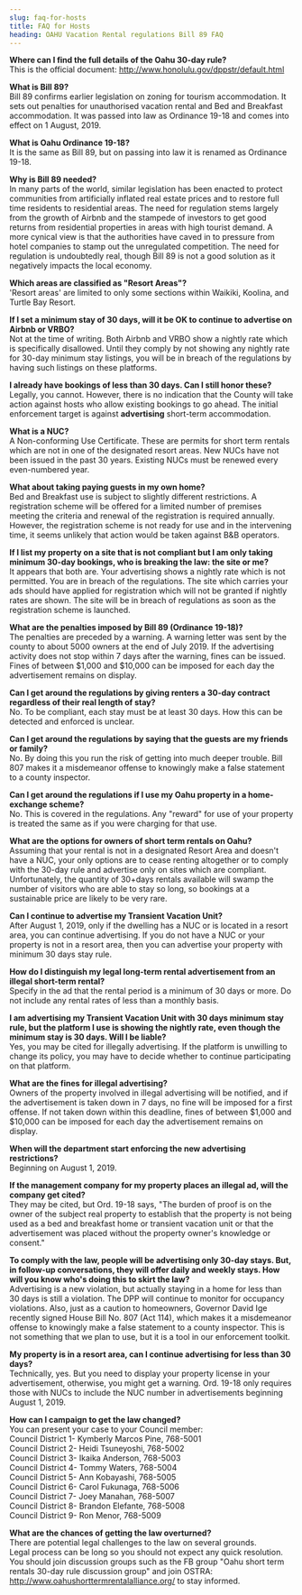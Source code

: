 ```yaml
---
slug: faq-for-hosts
title: FAQ for Hosts
heading: OAHU Vacation Rental regulations Bill 89 FAQ
---
```


**Where can I find the full details of the Oahu 30-day rule?**  
This is the official document: http://www.honolulu.gov/dppstr/default.html

**What is Bill 89?**  
Bill 89 confirms earlier legislation on zoning for tourism accommodation. It sets out penalties for unauthorised vacation rental and Bed and Breakfast accommodation. It was passed into law as Ordinance 19-18 and comes into effect on 1 August, 2019.

**What is Oahu Ordinance 19-18?**  
It is the same as Bill 89, but on passing into law it is renamed as Ordinance 19-18.

**Why is Bill 89 needed?**  
In many parts of the world, similar legislation has been enacted to protect communities from artificially inflated real estate prices and to restore full time residents to residential areas. The need for regulation stems largely from the growth of Airbnb and the stampede of investors to get good returns from residential properties in areas with high tourist demand. A more cynical view is that the authorities have caved in to pressure from hotel companies to stamp out the unregulated competition. The need for regulation is undoubtedly real, though Bill 89 is not a good solution as it negatively impacts the local economy.

**Which areas are classified as "Resort Areas"?**  
'Resort areas' are limited to only some sections within Waikiki, Koolina, and Turtle Bay Resort.

**If I set a minimum stay of 30 days, will it be OK to continue to advertise on Airbnb or VRBO?**  
Not at the time of writing. Both Airbnb and VRBO show a nightly rate which is specifically disallowed. Until they comply by not showing any nightly rate for 30-day minimum stay listings, you will be in breach of the regulations by having such listings on these platforms.

**I already have bookings of less than 30 days. Can I still honor these?**  
Legally, you cannot. However, there is no indication that the County will take action against hosts who allow existing bookings to go ahead. The initial enforcement target is against <b>advertising</b> short-term accommodation.

**What is a NUC?**  
A Non-conforming Use Certificate. These are permits for short term rentals which are not in one of the designated resort areas. New NUCs have not been issued in the past 30 years. Existing NUCs must be renewed every even-numbered year.

**What about taking paying guests in my own home?**  
Bed and Breakfast use is subject to slightly different restrictions. A registration scheme will be offered for a limited number of premises meeting the criteria and renewal of the registration is required annually. However, the registration scheme is not ready for use and in the intervening time, it seems unlikely that action would be taken against B&B operators.

**If I list my property on a site that is not compliant but I am only taking minimum 30-day bookings, who is breaking the law: the site or me?**  
It appears that both are. Your advertising shows a nightly rate which is not permitted. You are in breach of the regulations. The site which carries your ads should have applied for registration which will not be granted if nightly rates are shown. The site will be in breach of regulations as soon as the registration scheme is launched.

**What are the penalties imposed by Bill 89 (Ordinance 19-18)?**  
The penalties are preceded by a warning. A warning letter was sent by the county to about 5000 owners at the end of July 2019. If the advertising activity does not stop within 7 days after the warning, fines can be issued. Fines of between $1,000 and $10,000 can be imposed for each day the advertisement remains on display.

**Can I get around the regulations by giving renters a 30-day contract regardless of their real length of stay?**  
No. To be compliant, each stay must be at least 30 days. How this can be detected and enforced is unclear.

**Can I get around the regulations by saying that the guests are my friends or family?**  
No. By doing this you run the risk of getting into much deeper trouble. Bill 807 makes it a misdemeanor offense to knowingly make a false statement to a county inspector.

**Can I get around the regulations if I use my Oahu property in a home-exchange scheme?**  
No. This is covered in the regulations. Any "reward" for use of your property is treated the same as if you were charging for that use.

**What are the options for owners of short term rentals on Oahu?**  
Assuming that your rental is not in a designated Resort Area and doesn't have a NUC, your only options are to cease renting altogether or to comply with the 30-day rule and advertise only on sites which are compliant. Unfortunately, the quantity of 30+days rentals available will swamp the number of visitors who are able to stay so long, so bookings at a sustainable price are likely to be very rare.

**Can I continue to advertise my Transient Vacation Unit?**   
After August 1, 2019, only if the dwelling has a NUC or is located in a resort area, you can continue advertising. If you do not have a NUC or your property is not in a resort area, then you can advertise your property with minimum 30 days stay rule. 

**How do I distinguish my legal long-term rental advertisement from an illegal short-term rental?**   
Specify in the ad that the rental period is a minimum of 30 days or more. Do not include any rental rates of less than a monthly basis.

**I am advertising my Transient Vacation Unit with 30 days minimum stay rule, but the platform I use is showing the nightly rate, even though the minimum stay is 30 days. Will I be liable?**  
Yes, you may be cited for illegally advertising. If the platform is unwilling to change its policy, you may have to decide whether to continue participating on that platform.

**What are the fines for illegal advertising?**   
Owners of the property involved in illegal advertising will be notified, and if the advertisement is taken down in 7 days, no fine will be imposed for a first offense. If not taken down within this deadline, fines of between $1,000 and $10,000 can be imposed for each day the advertisement remains on display. 

**When will the department start enforcing the new advertising restrictions?**   
Beginning on August 1, 2019. 

**If the management company for my property places an illegal ad, will the company get cited?**   
They may be cited, but Ord. 19-18 says, "The burden of proof is on the owner of the subject real property to establish that the property is not being used as a bed and breakfast home or transient vacation unit or that the advertisement was placed without the property owner's knowledge or consent." 

**To comply with the law, people will be advertising only 30-day stays. But, in follow-up conversations, they will offer daily and weekly stays. How will you know who's doing this to skirt the law?**   
Advertising is a new violation, but actually staying in a home for less than 30 days is still a violation. The DPP will continue to monitor for occupancy violations. Also, just as a caution to homeowners, Governor David Ige recently signed House Bill No. 807 (Act 114), which makes it a misdemeanor offense to knowingly make a false statement to a county inspector. This is not something that we plan to use, but it is a tool in our enforcement toolkit. 

**My property is in a resort area, can I continue advertising for less than 30 days?**   
Technically, yes. But you need to display your property license in your advertisement, otherwise, you might get a warning. Ord. 19-18 only requires those with NUCs to include the NUC number in advertisements beginning August 1, 2019. 

**How can I campaign to get the law changed?**  
You can present your case to your Council member:  
Council District 1- Kymberly Marcos Pine, 768-5001  
Council District 2- Heidi Tsuneyoshi, 768-5002  
Council District 3- Ikaika Anderson, 768-5003  
Council District 4- Tommy Waters, 768-5004  
Council District 5- Ann Kobayashi, 768-5005  
Council District 6- Carol Fukunaga, 768-5006  
Council District 7- Joey Manahan, 768-5007  
Council District 8- Brandon Elefante, 768-5008  
Council District 9- Ron Menor, 768-5009  

**What are the chances of getting the law overturned?**  
There are potential legal challenges to the law on several grounds.  
Legal process can be long so you should not expect any quick resolution. You should join discussion groups such as the FB group "Oahu short term rentals 30-day rule discussion group" and join OSTRA: <a href="http://www.oahushorttermrentalalliance.org/" target="_blank">http://www.oahushorttermrentalalliance.org/</a> to stay informed.

